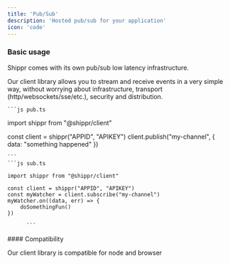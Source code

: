 ```yaml
---
title: 'Pub/Sub'
description: 'Hosted pub/sub for your application'
icon: 'code'
---
```


### Basic usage

Shippr comes with its own pub/sub low latency infrastructure.

Our client library allows you to stream and receive events in a very simple way, 
without worrying about infrastructure, transport (http/websockets/sse/etc.), security and distribution.

<CodeGroup>


    ```js pub.ts
import shippr from "@shippr/client"

const client = shippr("APPID", "APIKEY")
client.publish("my-channel", { data: "something happened" })
      
    ```
    ```js sub.ts

    import shippr from "@shippr/client"

    const client = shippr("APPID", "APIKEY")
    const myWatcher = client.subscribe("my-channel")
    myWatcher.on((data, err) => {
        doSomethingFun()
    })

          ```
</CodeGroup>
#### Compatibility

Our client library is compatible for node and browser

 
